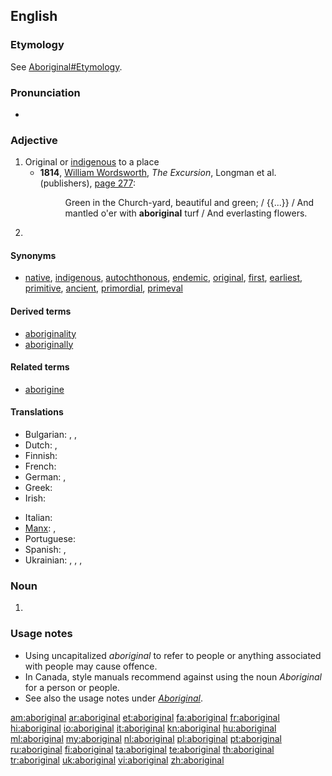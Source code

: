 {{also|Aboriginal}}
==English==

===Etymology===

See [[Aboriginal#Etymology]].

===Pronunciation===
* {{audio|En-uk-aboriginal.ogg|Audio (UK)}}

===Adjective===
{{en-adj}}

# Original or [[indigenous]] to a place
#* '''1814''', [[w:William Wordsworth|William Wordsworth]], ''The Excursion'', Longman et al. (publishers), [http://books.google.com/books?id=T18JAAAAQAAJ&pg=PA277&dq=aboriginal page 277]:
#*: Green in the Church-yard, beautiful and green; / {{...}} / And mantled o'er with '''aboriginal''' turf / And everlasting flowers.
# {{alternative capitalization of|Aboriginal}}

====Synonyms====
* {{sense|indigenous to a place}} [[native]], [[indigenous]], [[autochthonous]], [[endemic]], [[original]], [[first]], [[earliest]], [[primitive]], [[ancient]], [[primordial]], [[primeval]]

====Derived terms====
* [[aboriginality]]
* [[aboriginally]]

====Related terms====
* [[aborigine]]

====Translations====
{{trans-top|original; indigenous}}
* Bulgarian: {{t+|bg|коренен}}, {{t+|bg| местен}}, {{t+|bg|туземен}}
* Dutch: {{t+|nl|inheems}}, {{t-|nl|inheemse}}
* Finnish: {{t+|fi|alkuperäinen}}
* French: {{t+|fr|indigène}}
* German: {{t+|de|eingeboren}}, {{t+|de|einheimisch}}
* Greek: {{t|el|ιθαγενής|m|f|tr=ithagenís|sc=Grek}}
* Irish: {{t|ga|bundúchasach}}
{{trans-mid}}
* Italian: {{t+|it|aborigeno}}
* [[Manx]]: {{t|gv|bun-chummallagh}}, {{t|gv|bun-dooghyssagh}}
* Portuguese: {{t+|pt|aborígene}}
* Spanish: {{t|es|aborigen}}, {{t|es|indígena}}
* Ukrainian: {{t-|uk|аборигенський|tr=aboryhéns’kyj|xs=Ukrainian}}, {{t-|uk|тубільний|tr=tubíl’nyj|xs=Ukrainian}}, {{t-|uk|автохтонний|tr=avtoxtónnyj|xs=Ukrainian}}, {{t-|uk|туземський|tr=tuzéms’kyj|xs=Ukrainian}}
{{trans-bottom}}

===Noun===
{{en-noun}}

# {{alternative capitalization of|Aboriginal}}

===Usage notes===
* Using uncapitalized ''aboriginal'' to refer to people or anything associated with people may cause offence.
* In Canada, style manuals recommend against using the noun ''Aboriginal'' for a person or people.
* See also the usage notes under ''[[Aboriginal]]''.

[[am:aboriginal]]
[[ar:aboriginal]]
[[et:aboriginal]]
[[fa:aboriginal]]
[[fr:aboriginal]]
[[hi:aboriginal]]
[[io:aboriginal]]
[[it:aboriginal]]
[[kn:aboriginal]]
[[hu:aboriginal]]
[[ml:aboriginal]]
[[my:aboriginal]]
[[nl:aboriginal]]
[[pl:aboriginal]]
[[pt:aboriginal]]
[[ru:aboriginal]]
[[fi:aboriginal]]
[[ta:aboriginal]]
[[te:aboriginal]]
[[th:aboriginal]]
[[tr:aboriginal]]
[[uk:aboriginal]]
[[vi:aboriginal]]
[[zh:aboriginal]]